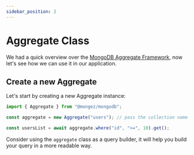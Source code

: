 ```yaml
---
sidebar_position: 2
---
```


# Aggregate Class

We had a quick overview over the [MongoDB Aggregate Framework](https://docs.mongodb.com/manual/aggregation/), now let's see how we can use it in our application.

## Create a new Aggregate

Let's start by creating a new Aggregate instance:

```ts
import { Aggregate } from "@mongez/mongodb";

const aggregate = new Aggregate("users"); // pass the collection name

const usersList = await aggregate.where("id", ">=", 10).get();
```

Consider using the `aggregate` class as a query builder, it will help you build your query in a more readable way.
